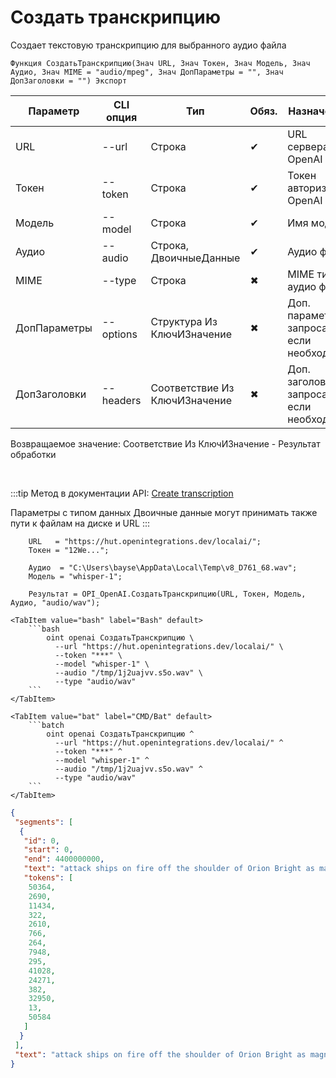 ﻿---
sidebar_position: 2
description: Создать транскрипцию и другие функции для работы с OpenAI в Открытом пакете интеграций - бесплатной open-source библиотеке интеграций для 1С:Предприятие 8, OneScript и CLI
keywords: [1C, 1С, 1С:Предприятие, 1С:Предприятие 8.3, API, Интеграция, Сервисы, Обмен, OneScript, CLI, OpenAI]
---


# Создать транскрипцию
 Создает текстовую транскрипцию для выбранного аудио файла



`Функция СоздатьТранскрипцию(Знач URL, Знач Токен, Знач Модель, Знач Аудио, Знач MIME = "audio/mpeg", Знач ДопПараметры = "", Знач ДопЗаголовки = "") Экспорт`

  | Параметр | CLI опция | Тип | Обяз. | Назначение |
  |-|-|-|-|-|
  | URL | --url | Строка | &#x2714; | URL сервера OpenAI |
  | Токен | --token | Строка | &#x2714; | Токен авторизации OpenAI |
  | Модель | --model | Строка | &#x2714; | Имя модели |
  | Аудио | --audio | Строка, ДвоичныеДанные | &#x2714; | Аудио файл |
  | MIME | --type | Строка | &#x2716; | MIME тип аудио файла |
  | ДопПараметры | --options | Структура Из КлючИЗначение | &#x2716; | Доп. параметры запроса, если необходимо |
  | ДопЗаголовки | --headers | Соответствие Из КлючИЗначение | &#x2716; | Доп. заголовки запроса, если необходимо |

  
  Возвращаемое значение:   Соответствие Из КлючИЗначение - Результат обработки

<br/>

:::tip
Метод в документации API: [Create transcription](https://platform.openai.com/docs/api-reference/audio/createTranscription)

Параметры с типом данных Двоичные данные могут принимать также пути к файлам на диске и URL
:::
<br/>



```bsl title="Пример использования для 1С:Предприятие/OneScript"
    URL   = "https://hut.openintegrations.dev/localai/";
    Токен = "12We...";

    Аудио  = "C:\Users\bayse\AppData\Local\Temp\v8_D761_68.wav";
    Модель = "whisper-1";

    Результат = OPI_OpenAI.СоздатьТранскрипцию(URL, Токен, Модель, Аудио, "audio/wav");
```
    

 <Tabs>
  
    <TabItem value="bash" label="Bash" default>
        ```bash
            oint openai СоздатьТранскрипцию \
              --url "https://hut.openintegrations.dev/localai/" \
              --token "***" \
              --model "whisper-1" \
              --audio "/tmp/1j2uajvv.s5o.wav" \
              --type "audio/wav"
        ```
    </TabItem>
  
    <TabItem value="bat" label="CMD/Bat" default>
        ```batch
            oint openai СоздатьТранскрипцию ^
              --url "https://hut.openintegrations.dev/localai/" ^
              --token "***" ^
              --model "whisper-1" ^
              --audio "/tmp/1j2uajvv.s5o.wav" ^
              --type "audio/wav"
        ```
    </TabItem>
</Tabs>


```json title="Результат"
{
 "segments": [
  {
   "id": 0,
   "start": 0,
   "end": 4400000000,
   "text": "attack ships on fire off the shoulder of Orion Bright as magnesium.",
   "tokens": [
    50364,
    2690,
    11434,
    322,
    2610,
    766,
    264,
    7948,
    295,
    41028,
    24271,
    382,
    32950,
    13,
    50584
   ]
  }
 ],
 "text": "attack ships on fire off the shoulder of Orion Bright as magnesium."
}
```
